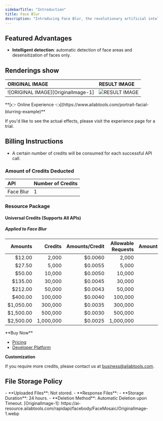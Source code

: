 ```yaml
---
sidebarTitle: "Introduction"
title: Face Blur
description: "Introducing Face Blur, the revolutionary artificial intelligence algorithm that automatically blurs faces in images to desensitize them. With Face Blur, you can quickly and easily blur out faces in any image with the click of a button. This cutting-edge technology allows you to protect the identity of people in your photos while still maintaining the quality of the image. Face Blur is the perfect solution for anyone who wants to desensitize their images without sacrificing quality. Get Face Blur today and take your privacy protection to the next level."
---
```


## Featured Advantages

- **Intelligent detection**: automatic detection of face areas and desensitization of faces only.

## Renderings show

| ORIGINAL IMAGE                     | RESULT IMAGE                   |
|:-----------------------------------|:-------------------------------|
| ![ORIGINAL IMAGE][OriginalImage-1] | ![RESULT IMAGE][ResultImage-1] |
<Tip>
**[👉 Online Experience 👈](https://www.ailabtools.com/portrait-facial-blurring-example)**

If you'd like to see the actual effects, please visit the experience page for a trial.
</Tip>
## Billing Instructions

- A certain number of credits will be consumed for each successful API call.

### Amount of Credits Deducted

| API       | Number of Credits |
|:----------|:------------------|
| Face Blur | 1                 |

### Resource Package

#### Universal Credits (Supports All APIs)

##### Applied to Face Blur

|   Amounts |   Credits | Amounts/Credit | Allowable Requests | Amounts/Request |
|----------:|----------:|---------------:|-------------------:|----------------:|
|    $12.00 |     2,000 |        $0.0060 |              2,000 |         $0.0060 |
|    $27.50 |     5,000 |        $0.0055 |              5,000 |         $0.0055 |
|    $50.00 |    10,000 |        $0.0050 |             10,000 |         $0.0050 |
|   $135.00 |    30,000 |        $0.0045 |             30,000 |         $0.0045 |
|   $212.00 |    50,000 |        $0.0043 |             50,000 |         $0.0043 |
|   $400.00 |   100,000 |        $0.0040 |            100,000 |         $0.0040 |
| $1,050.00 |   300,000 |        $0.0035 |            300,000 |         $0.0035 |
| $1,500.00 |   500,000 |        $0.0030 |            500,000 |         $0.0030 |
| $2,500.00 | 1,000,000 |        $0.0025 |          1,000,000 |         $0.0025 |
<Tip>
**Buy Now**

- <a href="https://www.ailabtools.com/price?tab=developer" target="_blank">Pricing</a>
- <a href="https://www.ailabtools.com/developer-platform" target="_blank">Developer Platform</a>

**Customization**

If you require more credits, please contact us at <a href="mailto:business@ailabtools.com">business@ailabtools.com</a>.
</Tip>
## File Storage Policy
<Tip>
- **Uploaded Files**: Not stored.
- **Response Files**:
  - **Storage Duration**: 24 hours.
  - **Deletion Method**: Automatic Deletion upon Timeout.
</Tip>
[OriginalImage-1]: https://ai-resource.ailabtools.com/rapidapi/facebody/FaceMosaic/OriginalImage-1.webp

[ResultImage-1]: https://ai-resource.ailabtools.com/rapidapi/facebody/FaceMosaic/ResultImage-1.webp